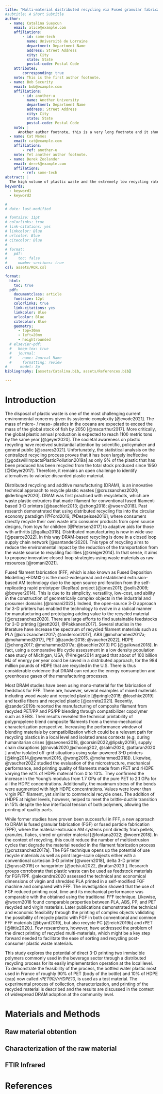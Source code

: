 ```yaml
---
title: "Multi-material distributed recycling via Fused granular fabrication: rHDPE and rPET case of study"
#subtitle: A Short Subtitle
author:
  - name: Catalina Suescun
    email: alice@example.com
    affiliations: 
        - id: some-tech
          name: Université de Lorraine
          department: Department Name
          address: Street Address
          city: City
          state: State
          postal-code: Postal Code
    attributes:
        corresponding: true
    note: This is the first author footnote.
  - name: Bob Security
    email: bob@example.com
    affiliations:
        - id: another-u
          name: Another University
          department: Department Name
          address: Street Address
          city: City
          state: State
          postal-code: Postal Code
    note: |
      Another author footnote, this is a very long footnote and it should be a really long footnote. But this footnote is not yet sufficiently long enough to make two lines of footnote text.
  - name: Cat Memes
    email: cat@example.com
    affiliations:
        - ref: another-u
    note: Yet another author footnote.
  - name: Derek Zoolander
    email: derek@example.com
    affilations:
        - ref: some-tech
abstract: |
  The high volume of plastic waste and the extremely low recycling rate has created a serious challenge worldwide. Local distributed recycling coupled to additive manufacturing (DRAM) offers a solution by economically incentivizing local recycling. A new DRAM technology capable of processing large quantities of plastic waste quickly is fused granular fabrication (FGF), where solid shredded plastic waste can be reused directly as 3D printing feedstock. This study presents an experimental assessment of multi-material recycling printability, using two of the most common thermoplastics in the beverage industry polyethylene terephthalate (PET) and high-density polyethylene (HDPE) and the feasibility of mixing PET and HDPE to be used as a feedstock material for large-scale 3-D printing. After the material collection, shredding, and cleaning its characterization, and optimization of parameters for 3D printing was performed. Results showed the feasibility of printing a large object from rPET/rHDPE flakes reducing the production cost up to 88%. .
keywords: 
  - keyword1
  - keyword2

# 
# date: last-modified

# fontsize: 11pt
# colorlinks: true
# link-citations: yes
# linkcolor: Blue
# urlcolor: Blue
# citecolor: Blue
# 
# format:
#   pdf:
#     toc: false
#     number-sections: true
csl: assets/RCR.csl

format:
  html:
    toc: true
  pdf:
    documentclass: article
    fontsize: 12pt
    colorlinks: true
    link-citations: yes
    linkcolor: Blue
    urlcolor: Blue
    citecolor: Blue
    geometry:
      - top=30mm
      - left=20mm
      - heightrounded
  # elsevier-pdf:
  #   keep-tex: true
  #   journal:
  #     name: Journal Name
  #     formatting: review
#      model: 3p
bibliography: [assets/Catalina.bib, assets/References.bib]
  
---
```


# Introduction

The disposal of plastic waste is one of the most challenging current environmental concerns given its systemic complexity [@evode2021].
The mass of micro- / meso- plastics in the oceans are expected to exceed the mass of the global stock of fish by 2050 [@macarthur2017]. 
More critically, the global plastic annual production is expected to reach 1100 metric tons by the same year [@geyer2020]. 
The societal awareness on plastic recycling have received substantial attention by scientific, policymaker and general public [@soares2021]. 
Unfortunately, the statistical analysis on the centralized recycling process proves that it has been largely ineffective [@godswillImpactsPlasticPollution2019a] as only 9% of the plastic that has been produced has been recycled from the total stock produced since 1950 [@Geyer2017]. 
Therefore, it remains an open challenge to identify alternatives to valorize discarded plastic material. 

<!-- On DRAM -->
Distributed recycling and additive manufacturing (DRAM), is an innovative technical approach to recycle plastic wastes [@cruzsanchez2020; @dertinger2020]. 
DRAM was first practiced with recyclebots, which are waste plastic extruders that made filament for conventional fused filament-based 3-D printers [@baechler2013; @zhong2018; @woern2018].
Past research demonstrated that using distributed recycling fits into the circular economy paradigm [@Ford2016; @Despeisse2016]; where consumers directly recycle their own waste into consumer products from open source designs, from toys for children [@Petersen2017] to adaptive aids for those with arthritis [@gallup2018].
Distributed manufacturing is now in wide use [@pearce2022]. 
In this way DRAM-based recycling is done in a closed loop supply chain network [@santander2020]. 
This type of recycling aims to reduce the environmental impact by the reduction of the transportation from the waste source to recycling facilities [@kreiger2014].
In that sense, it aims to propose innovative closed-loop strategies using waste materials as raw resources [@romani2021]. 

<!-- Fused Filament Fabrication -->
Fused filament fabrication (FFF, which is also known as Fused Deposition Modelling --FDM©-) is the most-widespread and established extrusion-based AM technology due to the open source proliferation from the self-replicating rapid prototyper (RepRap) project [@jones2011; @sells2009; @bowyer2014].
This is due to its simplicity, versatility, low-cost, and ability in the construction of geometrically complex objects in the industrial and prosumer domains [@romani2022]. 
Indeed, the open-source 3-D approach for 3-D printers has enabled the technology to evolve in a radical manner for manufacturing and prototyping adding value to the recycled material [@cruzsanchez2020]. 
There are large efforts to find sustainable feedstocks for 3-D printing [@rett2021, @Pakkanen2017]. Several studies in the literature have increase the spectrum of recycled filament materials such as PLA [@cruzsanchez2017; @anderson2017], ABS [@mohammed2017a; @mohammed2017], PET [@zander2018; @vaucher2022], HDPE [@chong2017; @mohammed2017a; @baechler2013] PC [@gaikwad2018].
In fact, using a comparative life cycle assessment in a low density population case study of Michigan, USA, @Kreiger2014 argued that about of 100 billion MJ of energy per year could be saved in a distributed approach, for the 984 million pounds of HDPE that are recycled in the U.S. There is thus considerable evidence that DRAM can reduce the energy consumption and greenhouse gases of the manufacturing processes. 


Most DRAM studies have been using mono-material for the fabrication of feedstock for FFF. 
There are, however, several examples of mixed materials including wood waste and recycled plastic [@pringle2018; @loschke2019] and textile fibers and recycled plastic [@carrete2021]. Recently, @zander2019b reported the manufacturing of composite filament from recycled PET/PP and PS/PP blending through compatibilizer copolymer such as SEBS. 
Their results revealed the technical printability of polypropylene blend composite filaments from a thermo-mechanical characterization perspective. 
Increasing the performance window of blending  materials by compatibilization which could be a relevant path for recycling plastics in a local level and isolated areas contexts (e.g. during humanitarian crises [@savonen2018, @corsini2022,@lipsky2019], supply chain disruptions [@novak2020,@choong202, @salmi2020, @attaran2020 ] and/or isolated off-grid situations using solar-powered 3-D printers [@king2014,@gwamuri2016, @wong2015, @mohammed2018]). 
Likewise, @vaucher2022 studied the evaluation of the microstructure, mechanical performance, and printing quality of filaments made from rPET and rHDPE varying the wt% of HDPE material from 0 to 10%. They confirmed the increase in the Young’s modulus from 1.7 GPa of the pure PET to 2.1 GPa for all the HDPE concentrations.
Additionally, the maximum stress of the bends were augmented with high HDPE concentrations. 
Values were lower than virgin PET filament, yet similar to commercial recycle ones. 
The addition of rHDPE at higher levels, however, helped to meet the brittle-ductile transition in 15% despite the low interfacial tension of both polymers, allowing the printing of quality parts.

While former studies have proven been successful in FFF, a new approach to DRAM is fused granular fabrication (FGF) or fused particle fabrication (FPF), where the material-extrusion AM systems print directly from pellets, granules, flakes, shred or grinder material [@fontana2022; @woern2018]. 
In the context of recycling, this could reduce the number of melt/extrusion cycles that degrade the material needed in the filament fabrication process [@cruzsanchez2017a]. 
The FGF technique opens up the potential of use recycle materials as well as print large-scale objects either with a conventional cartesian 3-D printer [@woern2018], delta 3-D printer [@grassi2019] or hangprinter [@petsiuk2022, @rattan2023 ]. 
Research groups corroborate that plastic waste can be used as feedstock materials for FGF/FPF. @alexandre2020 assessed the technical and economical dimensions of virgin and shredded PLA printed in a self-modified FGF machine and compared with FFF.
The investigation showed that the use of FGF reduced printing cost, time and its mechanical performance was comparable with the obtained using the traditional FFF technique. 
Likewise, @woern2018 found comparable properties between PLA, ABS, PP, and PET recycled and virgin materials. 
Later publications demonstrated the technical and economic feasibility through the printing of complex objects validating the possibility of recycle plastic with FGF in both conventional and common FFF materials [@byard2019], but also recycle PC [@reich2019b] and rPET [@little2020,]. 
Few researchers, however, have addressed the problem of the direct printing of recycled multi-materials, which might be a key step forward needed to facilitate the ease of sorting and recycling post-consumer plastic waste materials. 

This study explores the potential of direct 3-D printing two immiscible polymers commonly used in the beverage sector through a distributed recycling process for its easily implementation operation at the local level. To demonstrate the feasibility of the process, the bottled water plastic most used in France of roughly 90% of PET (body of the bottle) and 10% of HDPE (cap) now called *rPET90//rHDPE10*, is used as a test material. 
The experimental process of collection, characterization, and printing of the recycled material is described and the results are discussed in the context of widespread DRAM adoption at the community level.


# Materials and Methods

## Raw material obtention

## Characterization of the raw material 

## FTIR Infrared 






# References {-}
